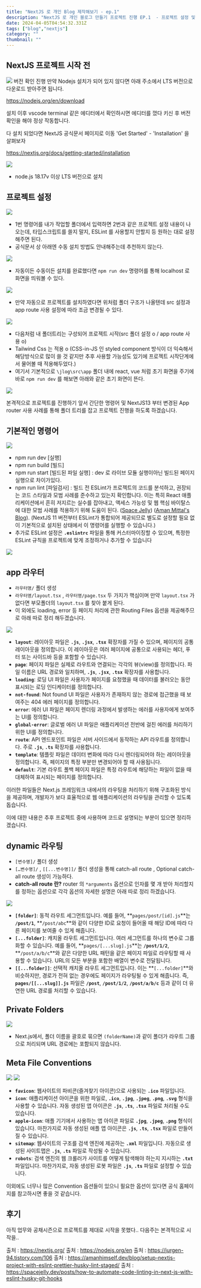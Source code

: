 ```yaml
---
title: "NextJS 로 개인 Blog 제작해보기 - ep.1"
description: "NextJS 로 개인 블로그 만들기 프로젝트 진행 EP.1  - 프로젝트 설정 및 옵션 정리"
date: 2024-04-05T04:54:32.331Z
tags: ["blog","nextjs"]
category: ""
thumbnail: ""
---
```

## NextJS 프로젝트 시작 전
![](/images/176537ae-43bf-4a87-b9f4-e16d5cd6b330-image.png)
버전 확인 진행
만약 Nodejs 설치가 되어 있지 않다면 아래 주소에서 LTS 버전으로 다운로드 받아주면 됩니다.

https://nodejs.org/en/download

설치 이후 vscode terminal 같은 에디터에서 확인하시면 에디터를 껐다 키신 후 버전 확인을 해야 정상 작동합니다.

다 설치 되었다면 NextJS 공식문서 페이지로 이동 'Get Started' - 'Installation' 을 살펴보자

https://nextjs.org/docs/getting-started/installation

![](/images/6c480ed5-e187-4dca-831d-f5d8965d16d6-image.png)

- node.js 18.17v 이상 LTS 버전으로 설치

## 프로젝트 설정
![](/images/0ee8e2e9-0814-4403-9338-8eb57ce56e49-image.png)

- 1번 명령어를 내가 작업할 폴더에서 입력하면 2번과 같은 프로젝트 설정 내용이 나오는데, 타입스크립트를 쓸지 말지, ESLint 를 사용할지 안할지 등 원하는 대로 설정해주면 된다.
- 공식문서 상 아래엔 수동 설치 방법도 안내해주는데 추천하지 않는다.

![](/images/d128baef-3cc9-4fe2-a752-f64c6a1e7bda-image.png)

- 자동이든 수동이든 설치를 완료했다면 ``npm run dev`` 명령어를 통해 localhost 로 화면을 띄워볼 수 있다.

![](/images/27490d39-0c9b-4db1-babd-2cfc3e0894a5-image.png)
- 만약 자동으로 프로젝트를 설치하였다면 위처럼 폴더 구조가 나올텐데 src 설정과 app route 사용 설정에 따라 조금 변경될 수 있다.

![](/images/34e54832-4144-44f0-bd48-e2818082109b-image.png)
- 다음처럼 내 폴더트리는 구성되어 프로젝트 시작(src 폴더 설정 o / app route 사용 o)
- Tailwind Css 는 적용 o (CSS-in-JS 인 styled component 방식이 더 익숙해서 해당방식으로 많이 쓸 것 같지만 추후 사용할 가능성도 있기에 프로젝트 시작단계에서 물어볼 때 적용해두었다.)
- 여기서 기본적으로 ``\jlog\src\app`` 폴더 내에 react, vue 처럼 초기 화면을 주기에 
바로 ``npm run dev`` 를 해보면 아래와 같은 초기 화면이 뜬다.

![](/images/6bf0e1a8-0326-4ad6-8ad6-101217fc203e-image.png)


본격적으로 프로젝트를 진행하기 앞서 간단한 명령어 및 NextJS13 부터 변경된 App router 사용 사례를 통해 폴더 트리를 잡고 프로젝트 진행을 하도록 하겠습니다.

## 기본적인 명령어

![](/images/5af138d4-e895-4ce7-9694-b99fb4d58eea-image.png)

- npm run dev  [실행]
- npm run build [빌드]
- npm run start [빌드된 파일 실행] : dev 로 라이브 모듈 실행이아닌 빌드된 페이지 실행으로 차이가있다.
- npm run lint [파일검사] : 빌드 전 ESLint가 프로젝트의 코드를 분석하고, 권장되는 코드 스타일과 모범 사례를 준수하고 있는지 확인합니다. 이는 특히 React 애플리케이션에서 흔히 저지르는 실수를 잡아내고, 액세스 가능성 및 웹 핵심 바이탈스에 대한 모범 사례를 적용하기 위해 도움이 된다. ([Space Jelly](https://spacejelly.dev/posts/how-to-automate-code-linting-in-next-js-with-eslint-husky-git-hooks)) ([Aman Mittal's Blog](https://amanhimself.dev/blog/setup-nextjs-project-with-eslint-prettier-husky-lint-staged/)). (NextJS 11 버전부터 ESLint가 통합되어 제공되므로 별도로 설정할 필요 없이 기본적으로 설치된 상태에서 이 명령어를 실행할 수 있습니다.)
- 추가로 ESLint 설정은 **`.eslintrc`** 파일을 통해 커스터마이징할 수 있으며, 특정한 ESLint 규칙을 프로젝트에 맞게 조정하거나 추가할 수 있습니다

![](/images/843858d3-38bf-4199-a498-863e675e5314-image.png)

## app 라우터

- `라우터명/` 폴더 생성
- `라우터명/layout.tsx`  , `라우터명/page.tsx` 두 가지가 핵심이며 만약 `layout.tsx` 가 없다면 부모폴더의 `layout.tsx` 를 찾아 붙게 된다.
- 이 외에도 loading, error 등 페이지 처리에 관한 Routing Files 옵션을 제공해주므로 아래 따로 정리 해두겠습니다.

![](/images/6ff01477-8a50-4b14-8c2b-c78198c575df-image.png)

- **`layout`**: 레이아웃 파일은 **`.js`**, **`.jsx`**, **`.tsx`** 확장자를 가질 수 있으며, 페이지의 공통 레이아웃을 정의합니다. 이 레이아웃은 여러 페이지에 공통으로 사용되는 헤더, 푸터 또는 사이드바 등을 포함할 수 있습니다.
- **`page`**: 페이지 파일은 실제로 라우트와 연결되는 각각의 뷰(view)를 정의합니다. 파일 이름은 URL 경로와 일치하며, **`.js`**, **`.jsx`**, **`.tsx`** 확장자를 사용합니다.
- **`loading`**: 로딩 UI 파일은 사용자가 페이지를 요청했을 때 데이터를 불러오는 동안 표시되는 로딩 인디케이터를 정의합니다.
- **`not-found`**: Not found UI 파일은 사용자가 존재하지 않는 경로에 접근했을 때 보여주는 404 에러 페이지를 정의합니다.
- **`error`**: 에러 UI 파일은 페이지 렌더링 과정에서 발생하는 에러를 사용자에게 보여주는 UI를 정의합니다.
- **`global-error`**: 글로벌 에러 UI 파일은 애플리케이션 전반에 걸친 에러를 처리하기 위한 UI를 정의합니다.
- **`route`**: API 엔드포인트 파일은 서버 사이드에서 동작하는 API 라우트를 정의합니다. 주로 **`.js`**, **`.ts`** 확장자를 사용합니다.
- **`template`**: 템플릿 파일은 데이터 변화에 따라 다시 렌더링되어야 하는 레이아웃을 정의합니다. 즉, 페이지의 특정 부분만 변경되어야 할 때 사용됩니다.
- **`default`**: 기본 라우트 폴백 페이지 파일은 특정 라우트에 해당하는 파일이 없을 때 대체하여 표시되는 페이지를 정의합니다.

이러한 파일들은 Next.js 프레임워크 내에서의 라우팅을 처리하기 위해 구조화된 방식을 제공하며, 개발자가 보다 효율적으로 웹 애플리케이션의 라우팅을 관리할 수 있도록 돕습니다.

이에 대한 내용은 추후 프로젝트 중에 사용하며 코드로 설명되는 부분이 있으면 정리하겠습니다.

## dynamic 라우팅

- `[변수명]/` 폴더 생성
- `[…변수명]/` , `[[...변수명]]/` 폴더 생성을 통해 catch-all route , Optional catch-all route 생성이 가능하다.
- **catch-all route 란?** router 의 `*arguments` 옵션으로 인자를 몇 개 받아 처리할지를 정하는 옵션으로 각각 옵션의 자세한 설명은 아래 따로 정리 하겠습니다.

![](/images/e054ae7a-20e4-404a-a546-eb2b6fd69482-image.png)

- **`[folder]`**: 동적 라우트 세그먼트입니다. 예를 들어, **`pages/post/[id].js`**는 **`/post/1`**, **`/post/abc`**와 같이 다양한 ID로 요청이 들어올 때 해당 ID에 따라 다른 페이지를 보여줄 수 있게 해줍니다.
- **`[...folder]`**: 캐치올 라우트 세그먼트입니다. 여러 세그먼트를 하나의 변수로 그룹화할 수 있습니다. 예를 들어, **`pages/[...slug].js`**는 **`/post/1/2`**, **`/post/a/b/c`**와 같은 다양한 URL 패턴을 같은 페이지 파일로 라우팅할 때 사용할 수 있습니다. URL의 모든 부분을 포함한 배열이 변수로 전달됩니다.
- **`[[...folder]]`**: 선택적 캐치올 라우트 세그먼트입니다. 이는 **`[...folder]`**와 비슷하지만, 경로가 전혀 없는 경우에도 페이지가 라우팅될 수 있게 해줍니다. 즉, **`pages/[[...slug]].js`** 파일은 **`/post`**, **`/post/1/2`**, **`/post/a/b/c`** 등과 같이 더 유연한 URL 경로를 처리할 수 있습니다.





## **Private Folders**

![](/images/5b2e29c7-6197-4c60-9669-bcba99bba9eb-image.png)

- Next.js에서, 폴더 이름을 괄호로 묶으면 `(folderName)`과 같이 폴더가 라우트 그룹으로 처리되며 URL 경로에는 포함되지 않습니다.

## Meta File Conventions

![](/images/9b156a9d-4ebf-48d9-bf16-039a8cf81250-image.png)
![](/images/efbb0037-b115-4d1e-97e6-334235114c40-image.png)

- **`favicon`**: 웹사이트의 파비콘(즐겨찾기 아이콘)으로 사용되는 **`.ico`** 파일입니다.
- **`icon`**: 애플리케이션 아이콘을 위한 파일로, **`.ico`**, **`.jpg`**, **`.jpeg`**, **`.png`**, **`.svg`** 형식을 사용할 수 있습니다. 자동 생성된 앱 아이콘은 **`.js`**, **`.ts`**, **`.tsx`** 파일로 처리될 수도 있습니다.
- **`apple-icon`**: 애플 기기에서 사용하는 앱 아이콘 파일로 **`.jpg`**, **`.jpeg`**, **`.png`** 형식이 있습니다. 마찬가지로 자동 생성된 애플 앱 아이콘은 **`.js`**, **`.ts`**, **`.tsx`** 파일로 만들어질 수 있습니다.
- **`sitemap`**: 웹사이트의 구조를 검색 엔진에 제공하는 **`.xml`** 파일입니다. 자동으로 생성된 사이트맵은 **`.js`**, **`.ts`** 파일로 작성될 수 있습니다.
- **`robots`**: 검색 엔진의 웹 크롤러가 사이트를 어떻게 탐색해야 하는지 지시하는 **`.txt`** 파일입니다. 마찬가지로, 자동 생성된 로봇 파일은 **`.js`**, **`.ts`** 파일로 설정할 수 있습니다.

이외에도 너무나 많은 Convention 옵션들이 있으니 필요한 옵션이 있다면 공식 홈페이지를 참고하시면 좋을 것 같습니다.

## 후기
아직 업무와 공채시즌으로 프로젝트를 제대로 시작을 못했다.. 다음주는 본격적으로 시작을..



출처 : https://nextjs.org/
출처 : https://nodejs.org/en
출처 : https://jurgen-94.tistory.com/106
출처 : https://amanhimself.dev/blog/setup-nextjs-project-with-eslint-prettier-husky-lint-staged/
출처 : https://spacejelly.dev/posts/how-to-automate-code-linting-in-next-js-with-eslint-husky-git-hooks

